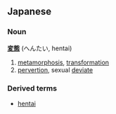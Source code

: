 ==Japanese==
===Noun===
'''[[変]][[態]]''' (へんたい, hentai)

# [[metamorphosis]], [[transformation]]
# [[pervertion]], sexual [[deviate]]

===Derived terms===
*[[hentai]]